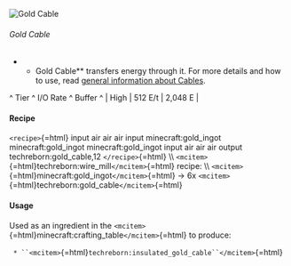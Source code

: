 ![Gold Cable](/mods/techreborn/gold_cable.png)

###### Gold Cable

-   -   Gold Cable** transfers energy through it. For more details and
        how to use, read [general information about
        Cables](energy:cables "wikilink").

\^ Tier \^ I/O Rate \^ Buffer \^ \| High \| 512 E/t \| 2,048 E \|

#### Recipe

`<recipe>`{=html} input air air air input minecraft:gold_ingot
minecraft:gold_ingot minecraft:gold_ingot input air air air output
techreborn:gold_cable,12 `</recipe>`{=html} \\\\
`<mcitem>`{=html}techreborn:wire_mill`</mcitem>`{=html} recipe: \\\\
`<mcitem>`{=html}minecraft:gold_ingot`</mcitem>`{=html} -\> 6x
`<mcitem>`{=html}techreborn:gold_cable`</mcitem>`{=html}

#### Usage

Used as an ingredient in the
`<mcitem>`{=html}minecraft:crafting_table`</mcitem>`{=html} to produce:

` * ``<mcitem>`{=html}`techreborn:insulated_gold_cable``</mcitem>`{=html}
